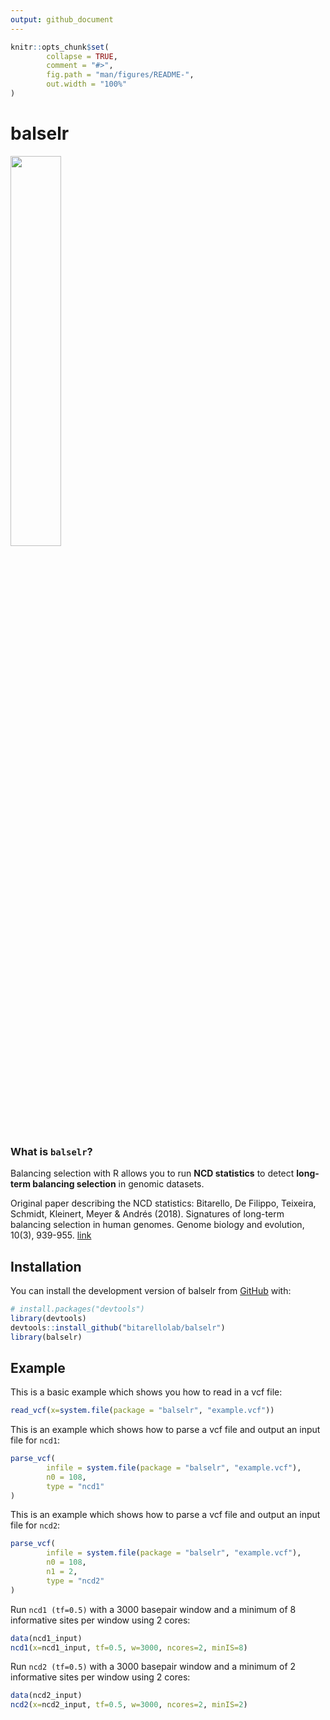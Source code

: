 ```yaml
---
output: github_document
---
```


<!-- README.md is generated from README.Rmd. Please edit that file -->

```r
knitr::opts_chunk$set(
        collapse = TRUE,
        comment = "#>",
        fig.path = "man/figures/README-",
        out.width = "100%"
)
```

# balselr


<!-- badges: start -->
![](images/balselr.png){width=40% height=40%}


<!-- badges: end -->

### What is `balselr`?

Balancing selection with R allows you to run **NCD statistics** to detect **long-term balancing selection** in genomic datasets.

Original paper describing the NCD statistics: Bitarello, De Filippo, Teixeira, Schmidt,  Kleinert, Meyer & Andrés (2018). Signatures of long-term balancing selection in human genomes. Genome biology and evolution, 10(3), 939-955. [link](https://academic.oup.com/gbe/article/10/3/939/4938688)

## Installation

You can install the development version of balselr from [GitHub](https://github.com/) with:

``` r
# install.packages("devtools")
library(devtools)
devtools::install_github("bitarellolab/balselr")
library(balselr)
```


## Example

This is a basic example which shows you how to read in a vcf file:

```r
read_vcf(x=system.file(package = "balselr", "example.vcf"))
```

This is an example which shows how to parse a vcf file and output an input file for `ncd1`:

```r
parse_vcf(
        infile = system.file(package = "balselr", "example.vcf"),
        n0 = 108,
        type = "ncd1"
)
```

This is an example which shows how to parse a vcf file and output an input file for `ncd2`:

```r
parse_vcf(
        infile = system.file(package = "balselr", "example.vcf"),
        n0 = 108,
        n1 = 2,
        type = "ncd2"
)
```


Run `ncd1 (tf=0.5)` with a 3000 basepair window and a minimum of 8 informative sites per window using 2 cores:

```r
data(ncd1_input)
ncd1(x=ncd1_input, tf=0.5, w=3000, ncores=2, minIS=8)
```


Run `ncd2 (tf=0.5)` with a 3000 basepair window and a minimum of 2 informative sites per window using 2 cores:

```r
data(ncd2_input)
ncd2(x=ncd2_input, tf=0.5, w=3000, ncores=2, minIS=2)
```



